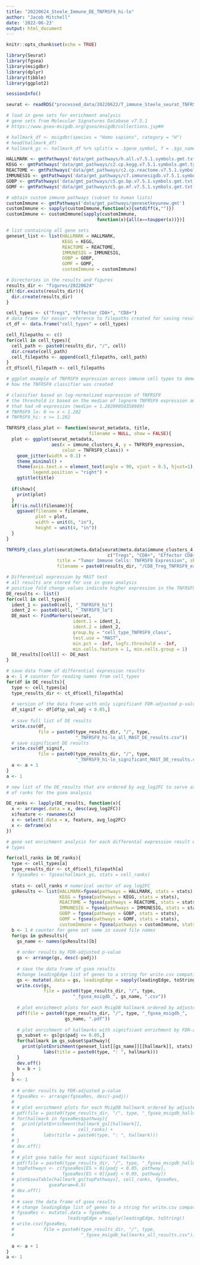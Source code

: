 ```yaml
---
title: "20220624_Steele_Immune_DE_TNFRSF9_hi-lo"
author: "Jacob Mitchell"
date: '2022-06-23'
output: html_document
---
```


```r
knitr::opts_chunk$set(echo = TRUE)
```

```r
library(Seurat)
library(fgsea)
library(msigdbr)
library(dplyr)
library(tibble)
library(ggplot2)

sessionInfo()
```

```r
seurat <- readRDS("processed_data/20220622/T_immune_Steele_seurat_TNFRSF9_classifier.rds")
```

```r
# load in gene sets for enrichment analysis
# gene sets from Molecular Signatures Database v7.5.1
# https://www.gsea-msigdb.org/gsea/msigdb/collections.jsp#H

# hallmark_df <- msigdbr(species = "Homo sapiens", category = "H")
# head(hallmark_df)
# hallmark_gs <- hallmark_df %>% split(x = .$gene_symbol, f = .$gs_name)

HALLMARK <- gmtPathways('data/gmt_pathways/h.all.v7.5.1.symbols.gmt.txt')
KEGG <- gmtPathways('data/gmt_pathways/c2.cp.kegg.v7.5.1.symbols.gmt.txt')
REACTOME <- gmtPathways('data/gmt_pathways/c2.cp.reactome.v7.5.1.symbols.gmt.txt')
IMMUNESIG <- gmtPathways('data/gmt_pathways/c7.immunesigdb.v7.5.1.symbols.gmt.txt')
GOBP <- gmtPathways('data/gmt_pathways/c5.go.bp.v7.5.1.symbols.gmt.txt')
GOMF <- gmtPathways('data/gmt_pathways/c5.go.mf.v7.5.1.symbols.gmt.txt')

# obtain custom immune pathways (subset to human lists)
customImmune <- gmtPathways('data/gmt_pathways/genesetkeyunew.gmt')
customImmune <- sapply(customImmune,function(x){setdiff(x,"")})
customImmune <- customImmune[sapply(customImmune,
                                  function(x){all(x==toupper(x))})]

# list containing all gene sets
geneset_list <- list(HALLMARK = HALLMARK,
                     KEGG = KEGG,
                     REACTOME = REACTOME,
                     IMMUNESIG = IMMUNESIG,
                     GOBP = GOBP,
                     GOMF = GOMF,
                     customImmune = customImmune)
```

```r
# Directories in the results and figures
results_dir <- "figures/20220624"
if(!dir.exists(results_dir)){
  dir.create(results_dir)
}

cell_types <- c("Tregs", "Effector_CD8+", "CD8+")
# data frame for easier reference to filepaths created for saving results
ct_df <- data.frame("cell_types" = cell_types)

cell_filepaths <- c()
for(cell in cell_types){
  cell_path <- paste0(results_dir, "/", cell) 
  dir.create(cell_path)
  cell_filepaths <- append(cell_filepaths, cell_path)
}
ct_df$cell_filepath <- cell_filepaths
```

```r
# ggplot example of TNFRSF9 expression across immune cell types to demonstrate
# how the TNFRSF9 classifier was created

# classifier based on log-normalized expression of TNFRSF9
# the threshold is based on the median of lognorm TNFRSF9 expression among cells
# that had >0 expression (median = 1.28209058358989)
# TNFRSF9_lo: 0 <= x < 1.282
# TNFRSF9_hi: x >= 1.282

TNFRSF9_class_plot <- function(seurat_metadata, title,
                               filename = NULL, show = FALSE){
  plot <- ggplot(seurat_metadata,
                 aes(x = immune_clusters_4, y = TNFRSF9_expression,
                     color = TNFRSF9_class)) +
    geom_jitter(width = 0.1) +
    theme_minimal() +
    theme(axis.text.x = element_text(angle = 90, vjust = 0.5, hjust=1),
          legend.position = "right") +
    ggtitle(title)
  
  if(show){
    print(plot)
  }
  if(!is.null(filename)){
    ggsave(filename = filename,
           plot = plot,
           width = unit(6, "in"),
           height = unit(4, "in"))
  }
}

TNFRSF9_class_plot(seurat@meta.data[seurat@meta.data$immune_clusters_4 %in% 
                                      c("Tregs", "CD8+", "Effector CD8+"),],
                   title = "Tumor Immune Cells: TNFRSF9 Expression", show = TRUE,
                   filename = paste0(results_dir, "/CD8_Treg_TNFRSF9_exp_jitter.pdf"))
```

```r
# Differential expression by MAST test
# all results are stored for use in gsea analysis
# positive fold change values indicate higher expression in the TNFRSF9 hi cells
DE_results <- list()
for(cell in cell_types){
  ident_1 <- paste0(cell, "_TNFRSF9_hi")
  ident_2 <- paste0(cell, "_TNFRSF9_lo")
  DE_mast <- FindMarkers(seurat,
                         ident.1 = ident_1,
                         ident.2 = ident_2,
                         group.by = "cell_type_TNFRSF9_class",
                         test.use = "MAST",
                         min.pct = -Inf, logfc.threshold = -Inf,
                         min.cells.feature = 1, min.cells.group = 1)
  DE_results[[cell]] <- DE_mast
}
```

```r
# save data frame of differential expression results
a <- 1 # counter for reading names from cell_types
for(df in DE_results){
  type <- cell_types[a]
  type_results_dir <- ct_df$cell_filepath[a]
  
  # version of the data frame with only significant FDR-adjusted p-values
  df_signif <- df[df$p_val_adj < 0.05,]
  
  # save full list of DE results
  write.csv(df,
            file = paste0(type_results_dir, "/", type,
                          "_TNFRSF9_hi-lo_all_MAST_DE_results.csv"))
  # save significant DE results
  write.csv(df_signif,
            file = paste0(type_results_dir, "/", type,
                          "_TNFRSF9_hi-lo_significant_MAST_DE_results.csv"))
  a <- a + 1
}
a <- 1
```

```r
# new list of the DE_results that are ordered by avg_log2FC to serve as a list
# of ranks for the gsea analysis

DE_ranks <- lapply(DE_results, function(x){
  x <- arrange(.data = x, desc(avg_log2FC))
  x$feature <- rownames(x)
  x <- select(.data = x, feature, avg_log2FC)
  x <- deframe(x)
})
```

```r
# gene set enrichment analysis for each differental expression result within cell
# types

for(cell_ranks in DE_ranks){
  type <- cell_types[a]
  type_results_dir <- ct_df$cell_filepath[a]
  # fgseaRes <- fgsea(hallmark_gs, stats = cell_ranks)
  
  stats <- cell_ranks # numerical vector of avg_log2FC
  gsResults <- list(HALLMARK=fgsea(pathways = HALLMARK, stats = stats),
                    KEGG = fgsea(pathways = KEGG, stats = stats),
                    REACTOME = fgsea(pathways = REACTOME, stats = stats), 
                    IMMUNESIG = fgsea(pathways = IMMUNESIG, stats = stats),
                    GOBP = fgsea(pathways = GOBP, stats = stats),
                    GOMF = fgsea(pathways = GOMF, stats = stats),
                    customImmune = fgsea(pathways = customImmune, stats = stats))
  b <- 1 # counter for gene set name in saved file names
  for(gs in gsResults){
    gs_name <- names(gsResults)[b]
    
    # order results by FDR-adjusted p-value
    gs <- arrange(gs, desc(-padj))
    
    # save the data frame of gsea results
    #change leadingEdge list of genes to a string for write.csv compatibility
    gs <- mutate(.data = gs, leadingEdge = sapply(leadingEdge, toString))
    write.csv(gs,
              file = paste0(type_results_dir, "/", type,
                         "_fgsea_msigdb_", gs_name, ".csv"))
    
    # plot enrichment plots for each MsigDB hallmark ordered by adjusted p-value
    pdf(file = paste0(type_results_dir, "/", type, "_fgsea_msigdb_", 
                      gs_name, ".pdf"))
    
    # plot enrichment of hallmarks with significant enrichment by FDR-adjust p-value
    gs_subset <- gs[gs$padj <= 0.05,]
    for(hallmark in gs_subset$pathway){
      print(plotEnrichment(geneset_list[[gs_name]][[hallmark]], stats) + 
              labs(title = paste0(type, ": ", hallmark)))
    }
    dev.off()
    b = b + 1
  }
  b <- 1
  
  # # order results by FDR-adjusted p-value
  # fgseaRes <- arrange(fgseaRes, desc(-padj))
  # 
  # # plot enrichment plots for each MsigDB hallmark ordered by adjusted p-value
  # pdf(file = paste0(type_results_dir, "/", type, "_fgsea_msigdb_hallmarks.pdf"))
  # for(hallmark in fgseaRes$pathway){
  #   print(plotEnrichment(hallmark_gs[[hallmark]],
  #                        cell_ranks) + 
  #           labs(title = paste0(type, ": ", hallmark)))
  # }
  # dev.off()
  # 
  # # plot gsea table for most significant hallmarks
  # pdf(file = paste0(type_results_dir, "/", type, "_fgsea_msigdb_hallmarks_table.pdf"))
  # topPathways <- c(fgseaRes[ES > 0][padj < 0.05, pathway],
  #                  fgseaRes[ES < 0][padj < 0.05, pathway])
  # plotGseaTable(hallmark_gs[topPathways], cell_ranks, fgseaRes, 
  #             gseaParam=0.5)
  # dev.off()
  # 
  # # save the data frame of gsea results
  # # change leadingEdge list of genes to a string for write.csv compatibility
  # fgseaRes <- mutate(.data = fgseaRes,
  #                    leadingEdge = sapply(leadingEdge, toString))
  # write.csv(fgseaRes,
  #           file = paste0(type_results_dir, "/", type,
  #                         "_fgsea_msigdb_hallmarks_all_results.csv"))
  
  a <- a + 1
}
a <- 1
```